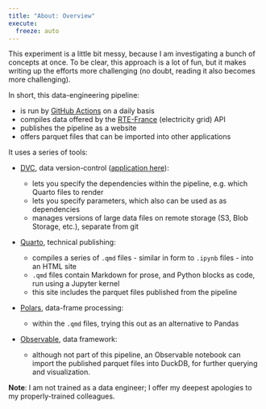```yaml
---
title: "About: Overview"
execute: 
  freeze: auto
---
```


This experiment is a little bit messy, because I am investigating a bunch of concepts at once. To be clear, this approach is a lot of fun, but it makes writing up the efforts more challenging (no doubt, reading it also becomes more challenging).

In short, this data-engineering pipeline:

-   is run by [GitHub Actions](https://github.com/features/actions) on a daily basis
-   compiles data offered by the [RTE-France](https://data.rte-france.com/catalog/) (electricity grid) API
-   publishes the pipeline as a website
-   offers parquet files that can be imported into other applications

It uses a series of tools:

-   [DVC](https://dvc.org/), data version-control ([application here](about-dvc.qmd)):

    -   lets you specify the dependencies within the pipeline, e.g. which Quarto files to render
    -   lets you specify parameters, which also can be used as as dependencies
    -   manages versions of large data files on remote storage (S3, Blob Storage, etc.), separate from git

-   [Quarto](https://quarto.org/), technical publishing:

    -   compiles a series of `.qmd` files - similar in form to `.ipynb` files - into an HTML site
    -   `.qmd` files contain Markdown for prose, and Python blocks as code, run using a Jupyter kernel
    -   this site includes the parquet files published from the pipeline

-   [Polars](https://www.pola.rs/), data-frame processing:

    -    within the `.qmd` files, trying this out as an alternative to Pandas

-   [Observable](https://observablehq.com/), data framework:

    -   although not part of this pipeline, an Observable notebook can import the published parquet files into DuckDB, for further querying and visualization.

**Note**: I am not trained as a data engineer; I offer my deepest apologies to my properly-trained colleagues.